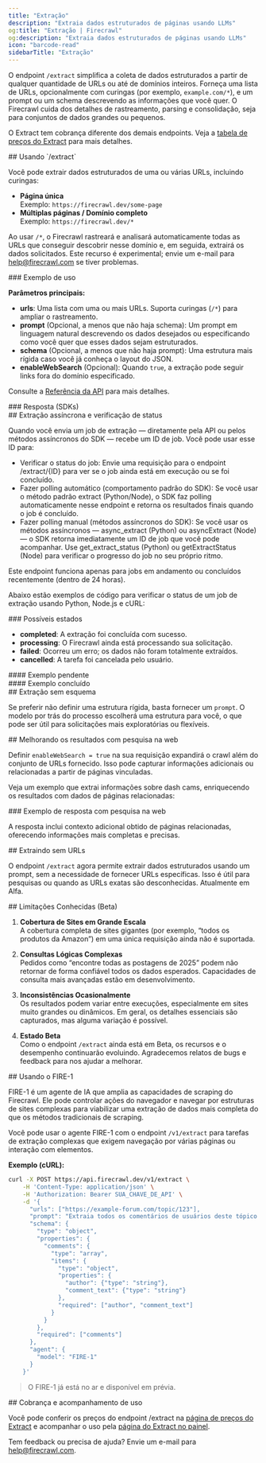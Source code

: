 ```yaml
---
title: "Extração"
description: "Extraia dados estruturados de páginas usando LLMs"
og:title: "Extração | Firecrawl"
og:description: "Extraia dados estruturados de páginas usando LLMs"
icon: "barcode-read"
sidebarTitle: "Extração"
---
```



O endpoint `/extract` simplifica a coleta de dados estruturados a partir de qualquer quantidade de URLs ou até de domínios inteiros. Forneça uma lista de URLs, opcionalmente com curingas (por exemplo, `example.com/*`), e um prompt ou um schema descrevendo as informações que você quer. O Firecrawl cuida dos detalhes de rastreamento, parsing e consolidação, seja para conjuntos de dados grandes ou pequenos.

<Info>O Extract tem cobrança diferente dos demais endpoints. Veja a [tabela de preços do Extract](https://www.firecrawl.dev/extract#pricing) para mais detalhes.</Info>


<div id="using-extract">
  ## Usando `/extract`
</div>

Você pode extrair dados estruturados de uma ou várias URLs, incluindo curingas:

- **Página única**  
  Exemplo: `https://firecrawl.dev/some-page`
- **Múltiplas páginas / Domínio completo**  
  Exemplo: `https://firecrawl.dev/*`

Ao usar `/*`, o Firecrawl rastreará e analisará automaticamente todas as URLs que conseguir descobrir nesse domínio e, em seguida, extrairá os dados solicitados. Este recurso é experimental; envie um e-mail para [help@firecrawl.com](mailto:help@firecrawl.com) se tiver problemas.

<div id="example-usage">
  ### Exemplo de uso
</div>

<CodeGroup>

<ExtractPython />
<ExtractNode />
<ExtractCURL />

</CodeGroup>

**Parâmetros principais:**

- **urls**: Uma lista com uma ou mais URLs. Suporta curingas (`/*`) para ampliar o rastreamento.
- **prompt** (Opcional, a menos que não haja schema): Um prompt em linguagem natural descrevendo os dados desejados ou especificando como você quer que esses dados sejam estruturados.
- **schema** (Opcional, a menos que não haja prompt): Uma estrutura mais rígida caso você já conheça o layout do JSON.
- **enableWebSearch** (Opcional): Quando `true`, a extração pode seguir links fora do domínio especificado.

Consulte a [Referência da API](https://docs.firecrawl.dev/api-reference/endpoint/extract) para mais detalhes.

<div id="response-sdks">
  ### Resposta (SDKs)
</div>

<ExtractOutput />

<div id="asynchronous-extraction-status-checking">
  ## Extração assíncrona e verificação de status
</div>

Quando você envia um job de extração — diretamente pela API ou pelos métodos assíncronos do SDK — recebe um ID de job. Você pode usar esse ID para:

- Verificar o status do job: Envie uma requisição para o endpoint /extract/{ID} para ver se o job ainda está em execução ou se foi concluído.
- Fazer polling automático (comportamento padrão do SDK): Se você usar o método padrão extract (Python/Node), o SDK faz polling automaticamente nesse endpoint e retorna os resultados finais quando o job é concluído.
- Fazer polling manual (métodos assíncronos do SDK): Se você usar os métodos assíncronos — async_extract (Python) ou asyncExtract (Node) — o SDK retorna imediatamente um ID de job que você pode acompanhar. Use get_extract_status (Python) ou getExtractStatus (Node) para verificar o progresso do job no seu próprio ritmo.

<Note>
  Este endpoint funciona apenas para jobs em andamento ou concluídos recentemente (dentro de 24 horas).
</Note>

Abaixo estão exemplos de código para verificar o status de um job de extração usando Python, Node.js e cURL:

<CodeGroup>

<CheckExtractJobPython />
<CheckExtractJobJS />
<CheckExtractJobCURL />

</CodeGroup>

<div id="possible-states">
  ### Possíveis estados
</div>

- **completed**: A extração foi concluída com sucesso.
- **processing**: O Firecrawl ainda está processando sua solicitação.
- **failed**: Ocorreu um erro; os dados não foram totalmente extraídos.
- **cancelled**: A tarefa foi cancelada pelo usuário.

<div id="pending-example">
  #### Exemplo pendente
</div>

<ExtractStatusPending />

<div id="completed-example">
  #### Exemplo concluído
</div>

<ExtractStatusDone />

<div id="extracting-without-a-schema">
  ## Extração sem esquema
</div>

Se preferir não definir uma estrutura rígida, basta fornecer um `prompt`. O modelo por trás do processo escolherá uma estrutura para você, o que pode ser útil para solicitações mais exploratórias ou flexíveis.

<CodeGroup>

<ExtractNoSchemaPython />
<ExtractNoSchemaJS />
<ExtractNoSchemaCURL />

</CodeGroup>

<ExtractNoSchemaOutput />

<div id="improving-results-with-web-search">
  ## Melhorando os resultados com pesquisa na web
</div>

Definir `enableWebSearch = true` na sua requisição expandirá o crawl além do conjunto de URLs fornecido. Isso pode capturar informações adicionais ou relacionadas a partir de páginas vinculadas.

Veja um exemplo que extrai informações sobre dash cams, enriquecendo os resultados com dados de páginas relacionadas:

<CodeGroup>

<ExtractWebSearchPython />
<ExtractWebSearchJS />
<ExtractWebSearchCURL />

</CodeGroup>

<div id="example-response-with-web-search">
  ### Exemplo de resposta com pesquisa na web
</div>

<ExtractWebSearchOutput />

A resposta inclui contexto adicional obtido de páginas relacionadas, oferecendo informações mais completas e precisas.

<div id="extracting-without-urls">
  ## Extraindo sem URLs
</div>

O endpoint `/extract` agora permite extrair dados estruturados usando um prompt, sem a necessidade de fornecer URLs específicas. Isso é útil para pesquisas ou quando as URLs exatas são desconhecidas. Atualmente em Alfa.

<CodeGroup>

<ExtractWithoutURLsPython />
<ExtractWithoutURLsJS />
<ExtractWithoutURLsCURL />

</CodeGroup>

<div id="known-limitations-beta">
  ## Limitações Conhecidas (Beta)
</div>

1. **Cobertura de Sites em Grande Escala**  
   A cobertura completa de sites gigantes (por exemplo, “todos os produtos da Amazon”) em uma única requisição ainda não é suportada.

2. **Consultas Lógicas Complexas**  
   Pedidos como “encontre todas as postagens de 2025” podem não retornar de forma confiável todos os dados esperados. Capacidades de consulta mais avançadas estão em desenvolvimento.

3. **Inconsistências Ocasionalmente**  
   Os resultados podem variar entre execuções, especialmente em sites muito grandes ou dinâmicos. Em geral, os detalhes essenciais são capturados, mas alguma variação é possível.

4. **Estado Beta**  
   Como o endpoint `/extract` ainda está em Beta, os recursos e o desempenho continuarão evoluindo. Agradecemos relatos de bugs e feedback para nos ajudar a melhorar.

<div id="using-fire-1">
  ## Usando o FIRE-1
</div>

FIRE-1 é um agente de IA que amplia as capacidades de scraping do Firecrawl. Ele pode controlar ações do navegador e navegar por estruturas de sites complexas para viabilizar uma extração de dados mais completa do que os métodos tradicionais de scraping.

Você pode usar o agente FIRE-1 com o endpoint `/v1/extract` para tarefas de extração complexas que exigem navegação por várias páginas ou interação com elementos.

**Exemplo (cURL):**

```bash
curl -X POST https://api.firecrawl.dev/v1/extract \
    -H 'Content-Type: application/json' \
    -H 'Authorization: Bearer SUA_CHAVE_DE_API' \
    -d '{
      "urls": ["https://example-forum.com/topic/123"],
      "prompt": "Extraia todos os comentários de usuários deste tópico no fórum.",
      "schema": {
        "type": "object",
        "properties": {
          "comments": {
            "type": "array",
            "items": {
              "type": "object",
              "properties": {
                "author": {"type": "string"},
                "comment_text": {"type": "string"}
              },
              "required": ["author", "comment_text"]
            }
          }
        },
        "required": ["comments"]
      },
      "agent": {
        "model": "FIRE-1"
      }
    }'
```

> O FIRE-1 já está no ar e disponível em prévia.


<div id="billing-and-usage-tracking">
  ## Cobrança e acompanhamento de uso
</div>

Você pode conferir os preços do endpoint /extract na [página de preços do Extract](https://www.firecrawl.dev/extract#pricing) e acompanhar o uso pela [página do Extract no painel](https://www.firecrawl.dev/app/extract).

Tem feedback ou precisa de ajuda? Envie um e-mail para [help@firecrawl.com](mailto:help@firecrawl.com).